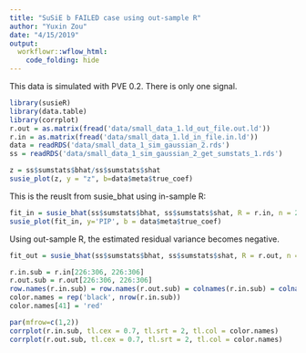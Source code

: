 ```yaml
---
title: "SuSiE b FAILED case using out-sample R"
author: "Yuxin Zou"
date: "4/15/2019"
output:
  workflowr::wflow_html:
    code_folding: hide
---
```


This data is simulated with PVE 0.2. There is only one signal.

```r
library(susieR)
library(data.table)
library(corrplot)
r.out = as.matrix(fread('data/small_data_1.ld_out_file.out.ld'))
r.in = as.matrix(fread('data/small_data_1.ld_in_file.in.ld'))
data = readRDS('data/small_data_1_sim_gaussian_2.rds')
ss = readRDS('data/small_data_1_sim_gaussian_2_get_sumstats_1.rds')
```

```r
z = ss$sumstats$bhat/ss$sumstats$shat
susie_plot(z, y = "z", b=data$meta$true_coef)
```

This is the reuslt from susie_bhat using in-sample R:
```r
fit_in = susie_bhat(ss$sumstats$bhat, ss$sumstats$shat, R = r.in, n = 287, L=5, estimate_residual_variance=TRUE)
susie_plot(fit_in, y='PIP', b = data$meta$true_coef)
```

Using out-sample R, the estimated residual variance becomes negative.
```r
fit_out = susie_bhat(ss$sumstats$bhat, ss$sumstats$shat, R = r.out, n = 287, L=5, estimate_residual_variance=TRUE, check_input=TRUE)
```

```r
r.in.sub = r.in[226:306, 226:306]
r.out.sub = r.out[226:306, 226:306]
row.names(r.in.sub) = row.names(r.out.sub) = colnames(r.in.sub) = colnames(r.out.sub) = 226:306
color.names = rep('black', nrow(r.in.sub))
color.names[41] = 'red'

par(mfrow=c(1,2))
corrplot(r.in.sub, tl.cex = 0.7, tl.srt = 2, tl.col = color.names)
corrplot(r.out.sub, tl.cex = 0.7, tl.srt = 2, tl.col = color.names)
```

